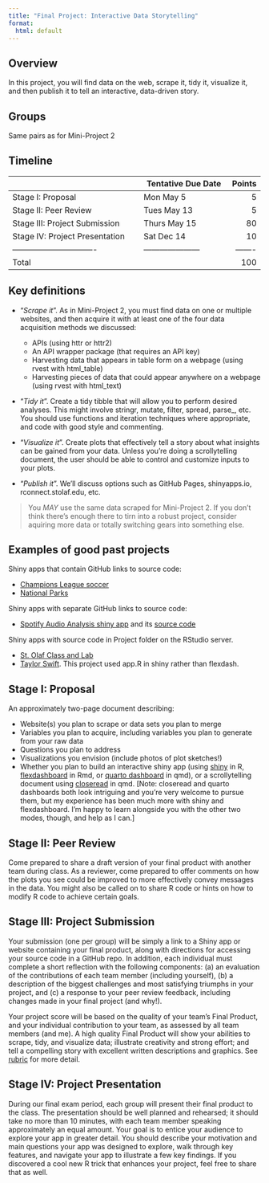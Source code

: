 ```yaml
---
title: "Final Project: Interactive Data Storytelling"
format:
  html: default
---
```


## Overview

In this project, you will find data on the web, scrape it, tidy it, visualize it, and then publish it to tell an interactive, data-driven story.  


## Groups

Same pairs as for Mini-Project 2


## Timeline

|                               | Tentative Due Date	|Points |
|-------------------------------|---------------------|------:|
|Stage I: Proposal			        |	Mon May 5 	        | 5     |
|Stage II:	Peer Review				  | Tues May 13		      | 5     |
|Stage III: Project Submission	|	Thurs May 15		    | 80    |
|Stage IV: Project Presentation	|	Sat Dec 14		      | 10    |
|-------------------------------|---------------------|-------|
|Total									        |                     |100    |


## Key definitions

- “*Scrape it*”.  As in Mini-Project 2, you must find data on one or multiple websites, and then acquire it with at least one of the four data acquisition methods we discussed: 

    - APIs (using httr or httr2)
    - An API wrapper package (that requires an API key)
    - Harvesting data that appears in table form on a webpage (using rvest with html_table)
    - Harvesting pieces of data that could appear anywhere on a webpage (using rvest with html_text)

- “*Tidy it*”.  Create a tidy tibble that will allow you to perform desired analyses.  This might involve stringr, mutate, filter, spread, parse_, etc.  You should use functions and iteration techniques where appropriate, and code with good style and commenting.
- “*Visualize it*”.  Create plots that effectively tell a story about what insights can be gained from your data.  Unless you're doing a scrollytelling document, the user should be able to control and customize inputs to your plots.
- “*Publish it*”.  We'll discuss options such as GitHub Pages, shinyapps.io, rconnect.stolaf.edu, etc.

> You *MAY* use the same data scraped for Mini-Project 2. If you don't think there's enough there to tirn into a robust project, consider aquiring more data or totally switching gears into something else.


## Examples of good past projects

Shiny apps that contain GitHub links to source code:

- [Champions League soccer](https://evanatchison.shinyapps.io/Champions_League_Progression/)
- [National Parks](https://jenna35.shinyapps.io/national_parks_shiny_app/)

Shiny apps with separate GitHub links to source code:

- [Spotify Audio Analysis shiny app](https://abbyhahs.shinyapps.io/Spotify_Audio_Analysis/) and its [source code](https://github.com/abbyhahs/merge_test)

Shiny apps with source code in Project folder on the RStudio server.

- [St. Olaf Class and Lab](https://nfjohnson.shinyapps.io/olaf-schedule-analysis/)
- [Taylor Swift](https://mwainwright.shinyapps.io/final_project/?_ga=2.237384384.1354278898.1621437205-1446249394.1620745126).  This project used app.R in shiny rather than flexdash.



## Stage I:  Proposal

An approximately two-page document describing:

- Website(s) you plan to scrape or data sets you plan to merge
- Variables you plan to acquire, including variables you plan to generate from your raw data
- Questions you plan to address
- Visualizations you envision (include photos of plot sketches!)
- Whether you plan to build an interactive shiny app (using [shiny](https://shiny.posit.co/) in R, [flexdashboard](https://pkgs.rstudio.com/flexdashboard/) in Rmd, or [quarto dashboard](https://quarto.org/docs/dashboards/) in qmd), or a scrollytelling document using [closeread](https://closeread.dev/) in qmd. [Note: closeread and quarto dashboards both look intriguing and you're very welcome to pursue them, but my experience has been much more with shiny and flexdashboard.  I'm happy to learn alongside you with the other two modes, though, and help as I can.] 


## Stage II:  Peer Review

Come prepared to share a draft version of your final product with another team during class.  As a reviewer, come prepared to offer comments on how the plots you see could be improved to more effectively convey messages in the data.  You might also be called on to share R code or hints on how to modify R code to achieve certain goals.


## Stage III:  Project Submission

Your submission (one per group) will be simply a link to a Shiny app or website containing your final product, along with directions for accessing your source code in a GitHub repo.  In addition, each individual must complete a short reflection with the following components: (a) an evaluation of the contributions of each team member (including yourself), (b) a description of the biggest challenges and most satisfying triumphs in your project, and (c) a response to your peer review feedback, including changes made in your final project (and why!).

Your project score will be based on the quality of your team’s Final Product, and your individual contribution to your team, as assessed by all team members (and me).  A high quality Final Product will show your abilities to scrape, tidy, and visualize data; illustrate creativity and strong effort; and tell a compelling story with excellent written descriptions and graphics.  See [rubric](https://drive.google.com/file/d/1cRZsM7xTyfTWqKTYJTRtB__JLM2ttepr/view?usp=sharing) for more detail.


## Stage IV:  Project Presentation

During our final exam period, each group will present their final product to the class.  The presentation should be well planned and rehearsed; it should take no more than 10 minutes, with each team member speaking approximately an equal amount.  Your goal is to entice your audience to explore your app in greater detail.  You should describe your motivation and main questions your app was designed to explore, walk through key features, and navigate your app to illustrate a few key findings.  If you discovered a cool new R trick that enhances your project, feel free to share that as well.

